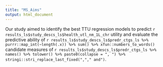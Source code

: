 ```yaml
---
title: "MS_Aims"
output: html_document
---
```


Our study aimed to identify the best TTU regression models to predict `r results_ls$study_descs_ls$health_utl_nm_1L_chr` utility and evaluate the predictive ability of `r results_ls$study_descs_ls$predr_ctgs_ls %>% purrr::map_int(~length(.x)) %>% sum() %>% xfun::numbers_to_words()` candidate measures of `r results_ls$study_descs_ls$predr_ctgs_ls %>% names() %>% tolower() %>% paste0(collapse = ", ") %>% stringi::stri_replace_last_fixed(","," and")`.

